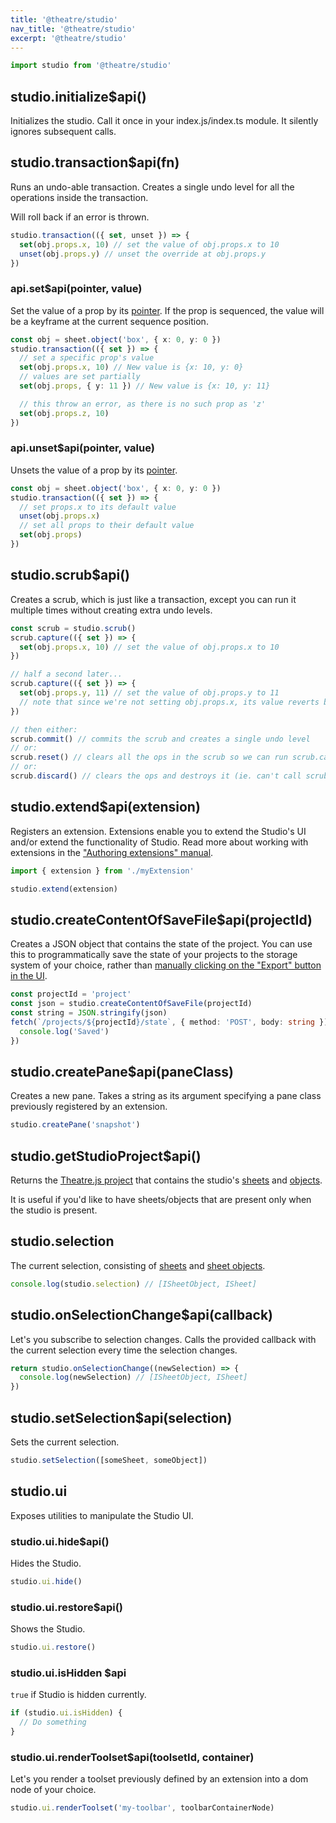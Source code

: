 ```yaml
---
title: '@theatre/studio'
nav_title: '@theatre/studio'
excerpt: '@theatre/studio'
---
```


```ts
import studio from '@theatre/studio'
```

## studio.initialize$api()

Initializes the studio. Call it once in your index.js/index.ts module. It silently ignores subsequent calls.

## studio.transaction$api(fn)

Runs an undo-able transaction. Creates a single undo level for all the operations inside the transaction.

Will roll back if an error is thrown.

```ts
studio.transaction(({ set, unset }) => {
  set(obj.props.x, 10) // set the value of obj.props.x to 10
  unset(obj.props.y) // unset the override at obj.props.y
})
```

### api.set$api(pointer, value)

Set the value of a prop by its [pointer](/docs/0.5/api/core#pointers). If the prop is sequenced, the value will be a keyframe at the current sequence position.

```ts
const obj = sheet.object('box', { x: 0, y: 0 })
studio.transaction(({ set }) => {
  // set a specific prop's value
  set(obj.props.x, 10) // New value is {x: 10, y: 0}
  // values are set partially
  set(obj.props, { y: 11 }) // New value is {x: 10, y: 11}

  // this throw an error, as there is no such prop as 'z'
  set(obj.props.z, 10)
})
```

### api.unset$api(pointer, value)

Unsets the value of a prop by its [pointer](/docs/0.5/api/core#pointers).

```ts
const obj = sheet.object('box', { x: 0, y: 0 })
studio.transaction(({ set }) => {
  // set props.x to its default value
  unset(obj.props.x)
  // set all props to their default value
  set(obj.props)
})
```

## studio.scrub$api()

Creates a scrub, which is just like a transaction, except you can run it multiple times without creating extra undo levels.

```ts
const scrub = studio.scrub()
scrub.capture(({ set }) => {
  set(obj.props.x, 10) // set the value of obj.props.x to 10
})

// half a second later...
scrub.capture(({ set }) => {
  set(obj.props.y, 11) // set the value of obj.props.y to 11
  // note that since we're not setting obj.props.x, its value reverts back to its old value (ie. not 10)
})

// then either:
scrub.commit() // commits the scrub and creates a single undo level
// or:
scrub.reset() // clears all the ops in the scrub so we can run scrub.capture() again
// or:
scrub.discard() // clears the ops and destroys it (ie. can't call scrub.capture() anymore)
```

## studio.extend$api(extension)

Registers an extension.
Extensions enable you to extend the Studio's UI and/or extend the functionality of Studio.
Read more about working with extensions in the ["Authoring extensions" manual](/docs/0.5/manual/authoring-extensions).

```ts
import { extension } from './myExtension'

studio.extend(extension)
```

## studio.createContentOfSaveFile$api(projectId)

Creates a JSON object that contains the state of the project. You can use this to programmatically save the state of your projects to the storage system of your choice, rather than [manually clicking on the "Export" button in the UI](/docs/0.5/manual/projects#docs-manual-projects-export-project).

```ts
const projectId = 'project'
const json = studio.createContentOfSaveFile(projectId)
const string = JSON.stringify(json)
fetch(`/projects/${projectId}/state`, { method: 'POST', body: string }).then(() => {
  console.log('Saved')
})
```

## studio.createPane$api(paneClass)

Creates a new pane. Takes a string as its argument specifying a pane class previously registered by an extension.

```ts
studio.createPane('snapshot')
```

## studio.getStudioProject$api()

Returns the [Theatre.js project](/docs/0.5/api/core#project) that contains the studio's [sheets](/docs/0.5/api/core#sheet) and [objects](/docs/0.5/api/core#object).

It is useful if you'd like to have sheets/objects that are present only when the studio is present.

## studio.selection

The current selection, consisting of [sheets](/docs/0.5/api/core#sheet) and [sheet objects](/docs/0.5/api/core#object).

```ts
console.log(studio.selection) // [ISheetObject, ISheet]
```

## studio.onSelectionChange$api(callback)

Let's you subscribe to selection changes. Calls the provided callback with the current selection every time the selection changes.

```ts
return studio.onSelectionChange((newSelection) => {
  console.log(newSelection) // [ISheetObject, ISheet]
})
```

## studio.setSelection$api(selection)

Sets the current selection.

```ts
studio.setSelection([someSheet, someObject])
```

## studio.ui

Exposes utilities to manipulate the Studio UI.

### studio.ui.hide$api()

Hides the Studio.

```ts
studio.ui.hide()
```

### studio.ui.restore$api()

Shows the Studio.

```ts
studio.ui.restore()
```

### studio.ui.isHidden $api

`true` if Studio is hidden currently.

```ts
if (studio.ui.isHidden) {
  // Do something
}
```

### studio.ui.renderToolset$api(toolsetId, container)

Let's you render a toolset previously defined by an extension into a dom node of your choice.

```ts
studio.ui.renderToolset('my-toolbar', toolbarContainerNode)
```
